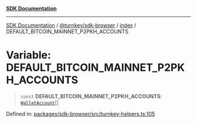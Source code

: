 [**SDK Documentation**](../../../../README.mdx)

***

[SDK Documentation](../../../../packages.mdx) / [@turnkey/sdk-browser](../../README.mdx) / [index](../README.mdx) / DEFAULT\_BITCOIN\_MAINNET\_P2PKH\_ACCOUNTS

# Variable: DEFAULT\_BITCOIN\_MAINNET\_P2PKH\_ACCOUNTS

> `const` **DEFAULT\_BITCOIN\_MAINNET\_P2PKH\_ACCOUNTS**: [`WalletAccount`](../interfaces/WalletAccount.mdx)[]

Defined in: [packages/sdk-browser/src/turnkey-helpers.ts:105](https://github.com/tkhq/sdk/blob/fd49bfe86475c8603b3eb385aa101efa36fa32fc/packages/sdk-browser/src/turnkey-helpers.ts#L105)
